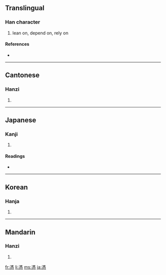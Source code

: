 {{also|凭|凴}}
==Translingual==

===Han character===
{{Han char|rn=61|rad=心|as=12|sn=16|four=3133<sub>2</sub>|canj=戈火心 (IFP)}}

# lean on, depend on, rely on

====References====
* {{Han ref|kx=0402.160|dkj=11210|dj=0742.180|hdz=42351.020|uh=6191|ud=24977|bh=BECC|bd=48844}}

----

==Cantonese==

===Hanzi===
{{yue-hanzi|jyut=|y=pang4|sim=凭}}

# {{defn|Cantonese}}

----

==Japanese==

===Kanji===
{{ja-kanji|grade=|rs=心12}}

# {{defn|Japanese}}

====Readings====
* {{ja-readings|on=[[ひょう]] (hyō)|kun=[[よる]] (yoru), [[たのむ]] (tanomu), [[つく]] (tsuku)}}

----

==Korean==

===Hanja===
{{ko-hanja|hangeul=빙|eumhun=|rv=bing|mr=ping|y=ping}}

# {{defn|Korean}}

----

==Mandarin==

===Hanzi===
{{cmn-hanzi|sim=凭|pin=[[píng]] ([[ping2]])|wg=p'ing<sup>2</sup>}}

# {{defn|Mandarin}}

[[fr:憑]]
[[li:憑]]
[[ms:憑]]
[[ja:憑]]